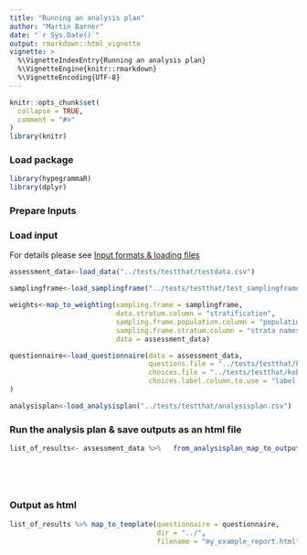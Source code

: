 ```yaml
---
title: "Running an analysis plan"
author: "Martin Barner"
date: "`r Sys.Date()`"
output: rmarkdown::html_vignette
vignette: >
  %\VignetteIndexEntry{Running an analysis plan}
  %\VignetteEngine{knitr::rmarkdown}
  %\VignetteEncoding{UTF-8}
---
```


```r
knitr::opts_chunk$set(
  collapse = TRUE,
  comment = "#>"
)
library(knitr)

```


### Load package
```r
library(hypegrammaR)
library(dplyr)
```
### Prepare Inputs



### Load input
For details please see <a href="input_formats.html">Input formats & loading files</a>

```r
assessment_data<-load_data("../tests/testthat/testdata.csv")
```

```r
samplingframe<-load_samplingframe("../tests/testthat/test_samplingframe.csv")
```

```r
weights<-map_to_weighting(sampling.frame = samplingframe,
                          data.stratum.column = "stratification",
                          sampling.frame.population.column = "population",
                          sampling.frame.stratum.column = "strata names",
                          data = assessment_data)
```

```r

questionnaire<-load_questionnaire(data = assessment_data,
                                  questions.file = "../tests/testthat/kobo questions.csv",
                                  choices.file = "../tests/testthat/kobo choices.csv",
                                  choices.label.column.to.use = "label::English"
)
```

```r

analysisplan<-load_analysisplan("../tests/testthat/analysisplan.csv")

```

### Run the analysis plan & save outputs as an html file

```r
list_of_results<- assessment_data %>%   from_analysisplan_map_to_output(analysisplan = analysisplan,
                                                                        weighting = weights,
                                                                        questionnaire = questionnaire) 

  
```

### Output as html
```r

list_of_results %>% map_to_template(questionnaire = questionnaire,
                                    dir = "../",
                                    filename = "my_example_report.html")

```



